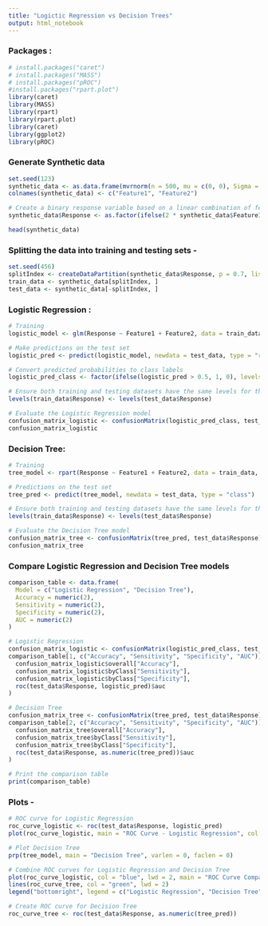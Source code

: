 ```yaml
---
title: "Logictic Regression vs Decision Trees"
output: html_notebook
---
```



### Packages :

```r

# install.packages("caret")
# install.packages("MASS")
# install.packages("pROC")
#install.packages("rpart.plot")
library(caret)
library(MASS)
library(rpart)
library(rpart.plot)
library(caret)
library(ggplot2)
library(pROC)

```


### Generate Synthetic data
```r

set.seed(123)
synthetic_data <- as.data.frame(mvrnorm(n = 500, mu = c(0, 0), Sigma = matrix(c(1, 0.5, 0.5, 1), nrow = 2)))
colnames(synthetic_data) <- c("Feature1", "Feature2")

# Create a binary response variable based on a linear combination of features
synthetic_data$Response <- as.factor(ifelse(2 * synthetic_data$Feature1 - 3 * synthetic_data$Feature2 + rnorm(500) > 0, 1, 0))

head(synthetic_data)

```


### Splitting the data into training and testing sets -

```r

set.seed(456)
splitIndex <- createDataPartition(synthetic_data$Response, p = 0.7, list = FALSE)
train_data <- synthetic_data[splitIndex, ]
test_data <- synthetic_data[-splitIndex, ]

```



### Logistic Regression :

```r

# Training
logistic_model <- glm(Response ~ Feature1 + Feature2, data = train_data, family = "binomial")

# Make predictions on the test set
logistic_pred <- predict(logistic_model, newdata = test_data, type = "response")

# Convert predicted probabilities to class labels
logistic_pred_class <- factor(ifelse(logistic_pred > 0.5, 1, 0), levels = levels(test_data$Response))

# Ensure both training and testing datasets have the same levels for the response variable
levels(train_data$Response) <- levels(test_data$Response)

# Evaluate the Logistic Regression model
confusion_matrix_logistic <- confusionMatrix(logistic_pred_class, test_data$Response)
confusion_matrix_logistic

```


### Decision Tree:

```r

# Training
tree_model <- rpart(Response ~ Feature1 + Feature2, data = train_data, method = "class")

# Predictions on the test set
tree_pred <- predict(tree_model, newdata = test_data, type = "class")

# Ensure both training and testing datasets have the same levels for the response variable
levels(train_data$Response) <- levels(test_data$Response)

# Evaluate the Decision Tree model
confusion_matrix_tree <- confusionMatrix(tree_pred, test_data$Response)
confusion_matrix_tree

```


### Compare Logistic Regression and Decision Tree models

```r

comparison_table <- data.frame(
  Model = c("Logistic Regression", "Decision Tree"),
  Accuracy = numeric(2),
  Sensitivity = numeric(2),
  Specificity = numeric(2),
  AUC = numeric(2)
)

# Logistic Regression
confusion_matrix_logistic <- confusionMatrix(logistic_pred_class, test_data$Response)
comparison_table[1, c("Accuracy", "Sensitivity", "Specificity", "AUC")] <- c(
  confusion_matrix_logistic$overall["Accuracy"],
  confusion_matrix_logistic$byClass["Sensitivity"],
  confusion_matrix_logistic$byClass["Specificity"],
  roc(test_data$Response, logistic_pred)$auc
)

# Decision Tree
confusion_matrix_tree <- confusionMatrix(tree_pred, test_data$Response)
comparison_table[2, c("Accuracy", "Sensitivity", "Specificity", "AUC")] <- c(
  confusion_matrix_tree$overall["Accuracy"],
  confusion_matrix_tree$byClass["Sensitivity"],
  confusion_matrix_tree$byClass["Specificity"],
  roc(test_data$Response, as.numeric(tree_pred))$auc
)

# Print the comparison table
print(comparison_table)

```


### Plots -

```r

# ROC curve for Logistic Regression
roc_curve_logistic <- roc(test_data$Response, logistic_pred)
plot(roc_curve_logistic, main = "ROC Curve - Logistic Regression", col = "blue", lwd = 2)

# Plot Decision Tree
prp(tree_model, main = "Decision Tree", varlen = 0, faclen = 0)

# Combine ROC curves for Logistic Regression and Decision Tree
plot(roc_curve_logistic, col = "blue", lwd = 2, main = "ROC Curve Comparison")
lines(roc_curve_tree, col = "green", lwd = 2)
legend("bottomright", legend = c("Logistic Regression", "Decision Tree"), col = c("blue", "green"), lwd = 2)

```


```r

# Create ROC curve for Decision Tree
roc_curve_tree <- roc(test_data$Response, as.numeric(tree_pred))



```


